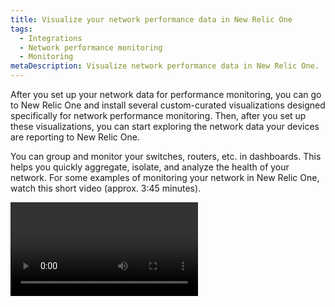 ```yaml
---
title: Visualize your network performance data in New Relic One
tags:
  - Integrations
  - Network performance monitoring
  - Monitoring
metaDescription: Visualize network performance data in New Relic One.
---
```


After you set up your network data for performance monitoring, you can go to New Relic One and install several custom-curated visualizations designed specifically for network performance monitoring. Then, after you set up these visualizations, you can start exploring the network data your devices are reporting to New Relic One.

You can group and monitor your switches, routers, etc. in dashboards. This helps you quickly aggregate, isolate, and analyze the health of your network. For some examples of monitoring your network in New Relic One, watch this short video (approx. 3:45 minutes).

<Video id="rnxfPSR_ZCo" type="youtube" />

## Prerequisites [#prerequisites]

- A New Relic account. Don't have one? [Sign up for free!](https://newrelic.com/signup) No credit card required.
- Having set up your network performance monitoring devices. Read how to:
  - [Set up SNMP data monitoring](/docs/network-performance-monitoring/setup-performance-monitoring/snmp-performance-monitoring).
  - [Set up network flow data monitoring](/docs/network-performance-monitoring/setup-performance-monitoring/network-flow-monitoring).
- Add the custom visualizations app to your account:
  1. Go to **[one.newrelic.com](https://one.newrelic.com)** > **Apps**, and search for **Network Agent Visualizations**.
  2. Click the app, and then click **Open visualization**.
     ![Open visualization](./images/open_viz.png 'Open visualization')
     <figcaption>
       **[one.newrelic.com](https://one.newrelic.com)** > **Apps**, and search
       for **Network Agent Visualizations**.
     </figcaption>
  3. From the **Account ID** dropdown, select the account you want to add the visualizations to, and click **Enable**.

## Add the Network dashboards to your account [#add-dashboards]

You can go to New Relic One and import several dashboards to see curated views of your network telemetry, including the GeoMap and Sankey custom visualizations from the prerequisites.

1. Go to **[one.newrelic.com](https://one.newrelic.com)** > **Apps**, and search for **Quickstarts**.
2. Click **Quickstarts**. In the search bar, search for **Network**, then click one of the dashboards:

- Use the **Network - Data Ingest and Cardinality** dashboard to analyze usage trends.
- Use the **Network - Routers and Switches** dashboard for SNMP data from router and switch entities.
- Use the **Network - Flow Devices** dashboard for network flow data.
  ![Network dashboards](./images/quickstarts_network.png 'Quickstarts Network search')
  <figcaption>
    **[one.newrelic.com](https://one.newrelic.com)** > **Apps**, and search for **Network**.
  </figcaption>

3. Click **Import**.

- Select the account where you want to add the dashboard.
- Optional: Edit the dashboard name.

4. Click **Import dashboard**.

<Callout variant="tip">
  If you want to read more about custom visualizations in New Relic One, see the [introduction to custom visualizations](https://developer.newrelic.com/explore-docs/custom-viz/).
</Callout>

## Start exploring your network performance data [#explore-network-performance-data]

Once you've finished setting up these dashboards, you can start seeing your network data by going to **Dashboards** or **Explorer** in New Relic One:

From **[one.newrelic.com](https://one.newrelic.com)** > **Dashboards**:

For usage trend analysis, you'll see the following dashboard:

![Data Ingest and Cardinality](./images/dashboard_Data_Ingest_and_Cardinality.png 'Data Ingest and Cardinality')

<figcaption>
  Dashboard for analyzing network telemetry usage trends in New Relic One.
</figcaption>

For SNMP data, you'll see the following dashboard:

![SNMP routers and switches dashboard](./images/dashboard_Routers_and_Switches.png 'SNMP routers and switches dashboard')

<figcaption>
  Dashboard for SNMP data from router and switch entities in New Relic One.
</figcaption>

For network flow data, you'll see the following dashboard:

![Network flow data monitoring](./images/flow_data_dashboard.png 'Network flow data monitoring')

<figcaption>
  Dashboard for network flow data monitoring in New Relic One.
</figcaption>

From **[one.newrelic.com](https://one.newrelic.com)** > **Explorer**:

Entities are listed under the **Network** category in the left-hand side menu.

1. Open a specific device to see the details and trend of its performance.
2. On the top right-hand side, click **Lookout** to see anomalies.

![Lookout view](./images/snmp_dashboard.png 'Lookout view')

<figcaption>
  Lookout view for network performance monitoring in New Relic One.
</figcaption>

To learn how to troubleshoot network data in **Navigator** and **Lookout**, watch this short video (approx. 3:15 minutes).

<Video id="qkakBi0Lc9Y" type="youtube" />
